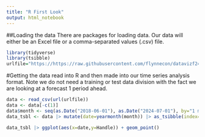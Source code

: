 ---
title: "R First Look"
output: html_notebook
---

##Loading the data
There are packages for loading data. Our data will either be an Excel file or a comma-separated values (.csv) file.

```{r}
library(tidyverse)
library(tsibble)
urlfile="https://https://raw.githubusercontent.com/flynnecon/datavizf24/refs/heads/main/online_monthly_R.csv"
```
#Getting the data read into R and then made into our time series analysis format. Note we do not need a training or test data division with the fact we are looking at a forecast 1 period ahead.
```{r  data work}
data <- read_csv(url(urlfile))
data <- data[-c(1)]
data$month <- seq(as.Date("2018-06-01"), as.Date("2024-07-01"), by="1 month")
data_tsbl <- data |> mutate(date=yearmonth(month)) |> as_tsibble(index=date)
```
```{r scatter}
data_tsbl |> ggplot(aes(x=date,y=Handle)) + geom_point()
```





